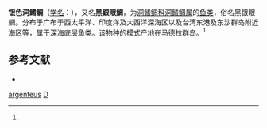{{Speciesbox
| taxon = Diretmus argenteus
| image = Diretmus argenteus2.jpg
| binomial_authority = (Johnson, 1864)<ref name='id6885'>{{cite web| url =http://www.bioinfo.cn/db05/BjdwSpecies.php?action=view&id=6885| title =银色洞鳍鲷| work =《中国动物物种编目数据库》| publisher =中国科学院微生物研究所| author =中国科学院动物研究所| accessdate =2009-04-11| deadurl =yes| archiveurl =https://web.archive.org/web/20160305055617/http://www.bioinfo.cn/db05/BjdwSpecies.php?action=view&id=6885| archivedate =2016-03-05}}</ref>
}}

'''银色洞鳍鲷'''（[[学名|学名]]：{{lang|la|''Diretmus argenteus''}}），又名'''黑銀眼鯛'''，为[[洞鳍鲷科|洞鳍鲷科]][[洞鳍鲷属|洞鳍鲷属]]的[[鱼类|鱼类]]，俗名黑银眼鲷。分布于广布于西太平洋、印度洋及大西洋深海区以及台湾东港及东沙群岛附近海区等，属于深海底层鱼类。该物种的模式产地在马德拉群岛。<ref name='id6885'/>

== 参考文献 ==
{{reflist}}
*{{FishBase_species|genus=Diretmus|species=argenteus|year=2012|month=7}}
{{鲈形目小作品}}

{{taxonbar}}
[[Category:洞鳍鲷属|argenteus]]
[[Category:1864年描述的鱼类|D]]